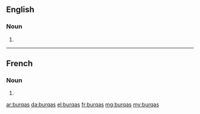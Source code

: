 ==English==

===Noun===
{{head|en|noun plural form}}

# {{plural of|lang=en|burqa}}

----

==French==

===Noun===
{{head|fr|noun plural form|g=f}}

# {{plural of|lang=fr|burqa}}

[[ar:burqas]]
[[da:burqas]]
[[el:burqas]]
[[fr:burqas]]
[[mg:burqas]]
[[my:burqas]]